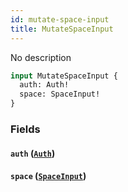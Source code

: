 ```yaml
---
id: mutate-space-input
title: MutateSpaceInput
---
```



No description

```graphql
input MutateSpaceInput {
  auth: Auth!
  space: SpaceInput!
}
```


### Fields

#### `auth` ([`Auth`](../../references/inputs/auth))




#### `space` ([`SpaceInput`](../../references/inputs/space-input))






